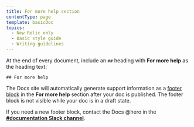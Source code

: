 ```yaml
---
title: For more help section
contentType: page
template: basicDoc
topics:
  - New Relic only
  - Basic style guide
  - Writing guidelines
---
```


At the end of every document, include an `##` heading with **For more help** as the heading text:

```
## For more help
```

The Docs site will automatically generate support information as a [footer block](/docs/new-relic-only/drupal-configuration/page-components/manage-content-footers) in the **For more help** section after your doc is published. The footer block is not visible while your doc is in a draft state.

If you need a new footer block, contact the Docs @hero in the [**#documentation Slack channel**](https://newrelic.slack.com/messages/C0DSGL3FZ/).
